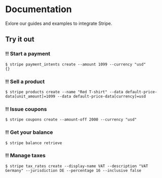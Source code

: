 # Documentation

Exlore our guides and examples to integrate Stripe.

## Try it out

<HorizontalCodeTabs>

### !! Start a payment

```terminal !
$ stripe payment_intents create --amount 1099 --currency "usd"
{}
```

### !! Sell a product

```terminal !
$ stripe products create --name "Red T-shirt" --data default-price-data[unit_amount]=1099 --data default-price-data[currency]=usd
```

### !! Issue coupons

```terminal !
$ stripe coupons create --amount-off 2000 --currency "usd"
```

### !! Get your balance

```terminal !
$ stripe balance retrieve
```

### !! Manage taxes

```terminal !
$ stripe tax_rates create --display-name VAT --description "VAT Germany" --jurisdiction DE --percentage 16 --inclusive false
```

</HorizontalCodeTabs>
